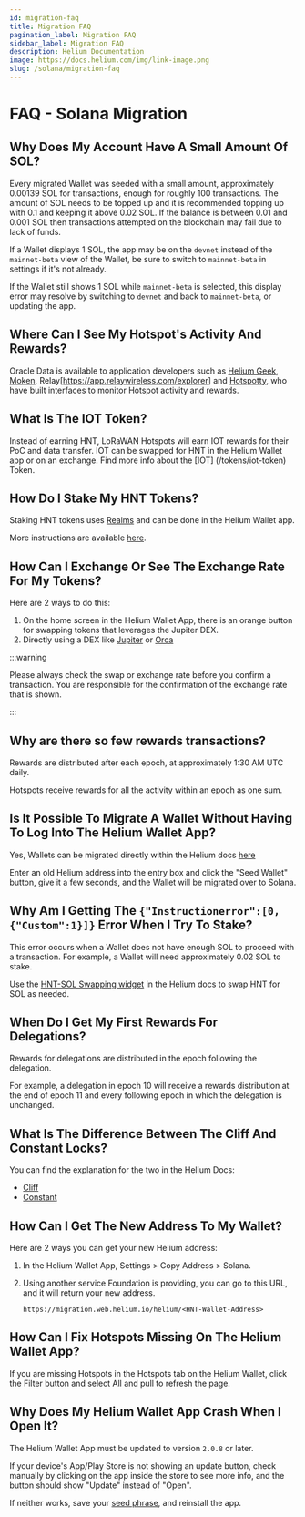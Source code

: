 ```yaml
---
id: migration-faq
title: Migration FAQ
pagination_label: Migration FAQ
sidebar_label: Migration FAQ
description: Helium Documentation
image: https://docs.helium.com/img/link-image.png
slug: /solana/migration-faq
---
```


# FAQ - Solana Migration

## Why Does My Account Have A Small Amount Of SOL?

Every migrated Wallet was seeded with a small amount, approximately 0.00139 SOL for
transactions, enough for roughly 100 transactions. The amount of SOL needs to be topped up and it is
recommended topping up with 0.1 and keeping it above 0.02 SOL. If the balance is between 0.01 and 
0.001 SOL then transactions attempted on the blockchain may fail due to lack of funds.

If a Wallet displays 1 SOL, the app may be on the `devnet` instead of the `mainnet-beta` view of the
Wallet, be sure to switch to `mainnet-beta` in settings if it's not already.

If the Wallet still shows 1 SOL while `mainnet-beta` is selected, this display error may resolve by
switching to `devnet` and back to `mainnet-beta`, or updating the app.

## Where Can I See My Hotspot's Activity And Rewards?

Oracle Data is available to application developers such as [Helium Geek](https://heliumgeek.com/), 
[Moken](https://explorer.moken.io/), Relay[https://app.relaywireless.com/explorer] and [Hotspotty](https://app.hotspotty.net/), who have built interfaces to monitor Hotspot
activity and rewards.

## What Is The IOT Token?

Instead of earning HNT, LoRaWAN Hotspots will earn IOT rewards for their PoC and data transfer. 
IOT can be swapped for HNT in the Helium Wallet app or on an exchange. Find more info about the [IOT]
(/tokens/iot-token) Token.

## How Do I Stake My HNT Tokens?

Staking HNT tokens uses [Realms](https://realms.heliumvote.com/dao/hnt) and can be done in the Helium
Wallet app.

More instructions are available [here](/governance/staking-with-realms/).

## How Can I Exchange Or See The Exchange Rate For My Tokens?

Here are 2 ways to do this:

1. On the home screen in the Helium Wallet App, there is an orange button for swapping tokens that
   leverages the Jupiter DEX.
2. Directly using a DEX like [Jupiter](https://jup.ag) or [Orca](https://orca.so)

:::warning

Please always check the swap or exchange rate before you confirm a transaction. You are responsible for 
the confirmation of the exchange rate that is shown.

:::

## Why are there so few rewards transactions?

Rewards are distributed after each epoch, at approximately 1:30 AM UTC daily.

Hotspots receive rewards for all the activity within an epoch as one sum.

## Is It Possible To Migrate A Wallet Without Having To Log Into The Helium Wallet App?

Yes, Wallets can be migrated directly within the Helium docs
[here](/solana/migration/exchange/#mapping-helium-wallets-to-solana-wallets)

Enter an old Helium address into the entry box and click the "Seed Wallet" button, give it a few
seconds, and the Wallet will be migrated over to Solana.

## Why Am I Getting The `{"Instructionerror":[0, {"Custom":1}]}` Error When I Try To Stake?

This error occurs when a Wallet does not have enough SOL to proceed with a transaction. For example,
a Wallet will need approximately 0.02 SOL to stake.

Use the [HNT-SOL Swapping widget](/tokens/sol-token) in the Helium docs to swap HNT for SOL as
needed.

## When Do I Get My First Rewards For Delegations?

Rewards for delegations are distributed in the epoch following the delegation.

For example, a delegation in epoch 10 will receive a rewards distribution at the end of epoch 11 and
every following epoch in which the delegation is unchanged.

## What Is The Difference Between The Cliff And Constant Locks?

You can find the explanation for the two in the Helium Docs:

- [Cliff](/governance/staking-with-realms/#cliff)
- [Constant](/governance/staking-with-realms/#constant)

## How Can I Get The New Address To My Wallet?

Here are 2 ways you can get your new Helium address:

1. In the Helium Wallet App, Settings > Copy Address > Solana.
2. Using another service Foundation is providing, you can go to this URL, and it will return your
   new address.

   ```
   https://migration.web.helium.io/helium/<HNT-Wallet-Address>
   ```

## How Can I Fix Hotspots Missing On The Helium Wallet App?

If you are missing Hotspots in the Hotspots tab on the Helium Wallet, click the Filter button and
select All and pull to refresh the page.

## Why Does My Helium Wallet App Crash When I Open It?

The Helium Wallet App must be updated to version `2.0.8` or later.

If your device's App/Play Store is not showing an update button, check manually by clicking on the
app inside the store to see more info, and the button should show "Update" instead of "Open".

If neither works, save your [seed phrase](/wallets/wallet-seed-phrase), and reinstall the app.
